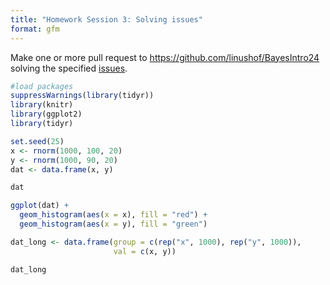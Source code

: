```yaml
---
title: "Homework Session 3: Solving issues"
format: gfm
---
```


Make one or more pull request to <https://github.com/linushof/BayesIntro24> solving the specified [issues](https://github.com/linushof/BayesIntro24/issues).


```r
#load packages
suppressWarnings(library(tidyr))
library(knitr)
library(ggplot2)
library(tidyr)
```

```r
set.seed(25)
x <- rnorm(1000, 100, 20)
y <- rnorm(1000, 90, 20)
dat <- data.frame(x, y)
```

```r
dat
```

```r
ggplot(dat) +
  geom_histogram(aes(x = x), fill = "red") + 
  geom_histogram(aes(x = y), fill = "green")
```

```r
dat_long <- data.frame(group = c(rep("x", 1000), rep("y", 1000)), 
                       val = c(x, y))
```

```r
dat_long
```

